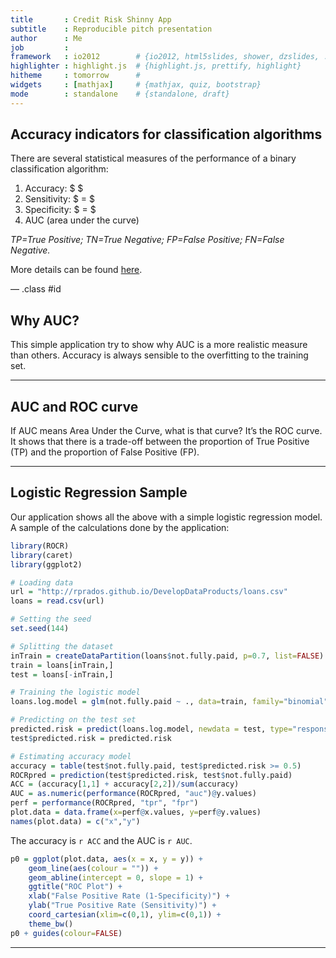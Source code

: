 ```yaml
---
title       : Credit Risk Shinny App
subtitle    : Reproducible pitch presentation
author      : Me
job         : 
framework   : io2012        # {io2012, html5slides, shower, dzslides, ...}
highlighter : highlight.js  # {highlight.js, prettify, highlight}
hitheme     : tomorrow      # 
widgets     : [mathjax]     # {mathjax, quiz, bootstrap}
mode        : standalone    # {standalone, draft}
---
```


## Accuracy indicators for classification algorithms

There are several statistical measures of the performance of a binary 
classification algorithm:

1. Accuracy: $ \frac{TP+TN}{P+N} $
2. Sensitivity: $ \frac{TP}{P} = \frac{TP}{TP+FP}$
3. Specificity: $ \frac{TN}{N} = \frac{TN}{TN+FN}$
4. AUC (area under the curve)

*TP=True Positive; TN=True Negative; FP=False Positive; FN=False Negative.*

More details can be found <a href="http://en.wikipedia.org/wiki/Sensitivity_and_specificity">here</a>.

--- .class #id 

## Why AUC?

This simple application try to show why AUC is a more realistic measure than
others. Accuracy is always sensible to the overfitting to the training set.

---


## AUC and ROC curve

If AUC means Area Under the Curve, what is that curve? It's the ROC curve. It
shows that there is a trade-off between the proportion of True Positive (TP)
and the proportion of False Positive (FP).

---


## Logistic Regression Sample

Our application shows all the above with a simple logistic regression model. A
sample of the calculations done by the application:

```r
library(ROCR)
library(caret)
library(ggplot2)

# Loading data
url = "http://rprados.github.io/DevelopDataProducts/loans.csv"
loans = read.csv(url)

# Setting the seed
set.seed(144)

# Splitting the dataset
inTrain = createDataPartition(loans$not.fully.paid, p=0.7, list=FALSE)
train = loans[inTrain,]
test = loans[-inTrain,]

# Training the logistic model
loans.log.model = glm(not.fully.paid ~ ., data=train, family="binomial")

# Predicting on the test set
predicted.risk = predict(loans.log.model, newdata = test, type="response")
test$predicted.risk = predicted.risk

# Estimating accuracy model
accuracy = table(test$not.fully.paid, test$predicted.risk >= 0.5)
ROCRpred = prediction(test$predicted.risk, test$not.fully.paid)
ACC = (accuracy[1,1] + accuracy[2,2])/sum(accuracy)
AUC = as.numeric(performance(ROCRpred, "auc")@y.values)
perf = performance(ROCRpred, "tpr", "fpr")
plot.data = data.frame(x=perf@x.values, y=perf@y.values)
names(plot.data) = c("x","y")
```

The accuracy is `r ACC` and the AUC is `r AUC`.

```r
p0 = ggplot(plot.data, aes(x = x, y = y)) +
    geom_line(aes(colour = "")) +
    geom_abline(intercept = 0, slope = 1) +
    ggtitle("ROC Plot") + 
    xlab("False Positive Rate (1-Specificity)") +
    ylab("True Positive Rate (Sensitivity)") +
    coord_cartesian(xlim=c(0,1), ylim=c(0,1)) +
    theme_bw()
p0 + guides(colour=FALSE)
```
---
